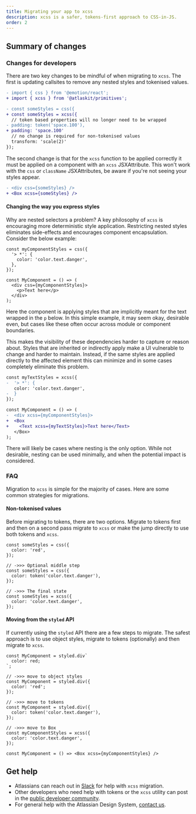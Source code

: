 ```yaml
---
title: Migrating your app to xcss
description: xcss is a safer, tokens-first approach to CSS-in-JS.
order: 2
---
```


## Summary of changes

### Changes for developers

There are two key changes to be mindful of when migrating to `xcss`.
The first is updating callsites to remove any nested styles and
tokenised values.

```diff
- import { css } from '@emotion/react';
+ import { xcss } from '@atlaskit/primitives';

- const someStyles = css({
+ const someStyles = xcss({
  // token based properties will no longer need to be wrapped
- padding: token('space.100'),
+ padding: 'space.100'
  // no change is required for non-tokenised values
  transform: 'scale(2)'
});
```

The second change is that for the `xcss` function to be applied correctly it must be applied on a
component with an `xcss` JSXAttribute. This won't work with the `css` or `className`
JSXAttributes, be aware if you're not seeing your styles appear.

```diff
- <div css={someStyles} />
+ <Box xcss={someStyles} />
```

#### Changing the way you express styles

Why are nested selectors a problem? A key philosophy of `xcss` is encouraging more deterministic style application. Restricting nested styles eliminates side-effects and encourages component encapsulation. Consider the below example:

```tsx
const myComponentStyles = css({
  '> *': {
    color: 'color.text.danger',
  },
});

const MyComponent = () => (
  <div css={myComponentStyles}>
    <p>Text here</p>
  </div>
);
```

Here the component is applying styles that are implicitly meant for the text wrapped in the `p` below.
In this simple example, it may seem okay, desirable even, but cases like these often occur across module or component boundaries.

This makes the visibility of these dependencies harder to capture or reason about.
Styles that are inherited or indirectly apply make a UI vulnerable to change and harder to maintain.
Instead, if the same styles are applied directly to the affected element this can minimize and in some cases completely eliminate this problem.

```diff
const myTextStyles = xcss({
-  '> *': {
   color: 'color.text.danger',
-  }
});

const MyComponent = () => (
-  <div xcss={myComponentStyles}>
+  <Box
+    <Text xcss={myTextStyles}>Text here</Text>
   </Box>
);
```

There will likely be cases where nesting is the only option. While not desirable, nesting can be used minimally, and when the potential impact is considered.

### FAQ

Migration to `xcss` is simple for the majority of cases. Here are some common strategies for migrations.

#### Non-tokenised values

Before migrating to tokens, there are two options. Migrate to tokens first and then on a second pass migrate to `xcss` or make the jump directly to use both tokens and `xcss`.

```tsx
const someStyles = css({
  color: 'red',
});

// ->>> Optional middle step
const someStyles = css({
  color: token('color.text.danger'),
});

// ->>> The final state
const someStyles = xcss({
  color: 'color.text.danger',
});
```

#### Moving from the `styled` API

If currently using the `styled` API there are a few steps to migrate.
The safest approach is to use object styles, migrate to tokens (optionally) and then migrate to `xcss`.

```tsx
const MyComponent = styled.div`
  color: red;
`;

// ->>> move to object styles
const MyComponent = styled.div({
  color: 'red';
});

// ->>> move to tokens
const MyComponent = styled.div({
  color: token('color.text.danger'),
});

// ->>> move to Box
const myComponentStyles = xcss({
  color: 'color.text.danger',
});

const MyComponent = () => <Box xcss={myComponentStyles} />
```

## Get help

- Atlassians can reach out in [Slack](slack://channel?team=TFCUTJ0G5&id=CFJ9DU39U) for help with `xcss` migration.
- Other developers who need help with tokens or the `xcss` utility can post in the [public developer community](https://community.developer.atlassian.com/).
- For general help with the Atlassian Design System, [contact us](/resources/contact-us).
